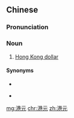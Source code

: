 ==Chinese==
{{zh-forms|alt=港圓}}

===Pronunciation===
{{zh-pron
|m=gǎngyuán
|c=gong2 jyun4
|cat=n
}}

===Noun===
{{zh-noun}}

# [[Hong Kong dollar]] {{gloss|currency of Hong Kong}}

====Synonyms====
* {{zh-l|港幣}}
* {{qualifier|Cantonese|Min Nan}} {{zh-l|港紙}}

{{zh-cat|Currency}}

[[mg:港元]]
[[chr:港元]]
[[zh:港元]]